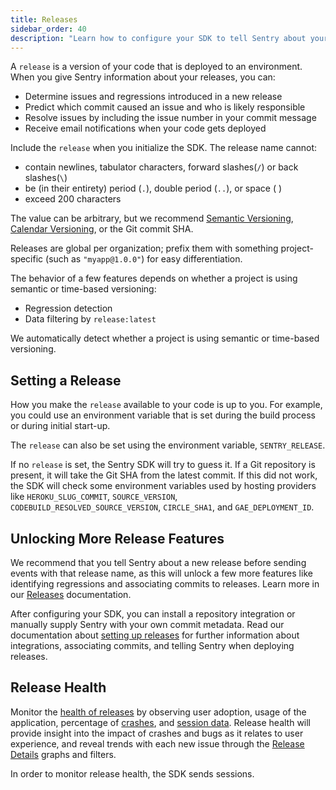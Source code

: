 ```yaml
---
title: Releases
sidebar_order: 40
description: "Learn how to configure your SDK to tell Sentry about your releases."
---
```


A `release` is a version of your code that is deployed to an <PlatformLink to="/configuration/environments/">environment</PlatformLink>. When you give Sentry information about your releases, you can:

- Determine issues and regressions introduced in a new release
- Predict which commit caused an issue and who is likely responsible
- Resolve issues by including the issue number in your commit message
- Receive email notifications when your code gets deployed


Include the `release` when you initialize the SDK. The release name cannot:

- contain newlines, tabulator characters, forward slashes(`/`) or back slashes(`\`)
- be (in their entirety) period (`.`), double period (`..`), or space ( )
- exceed 200 characters

The value can be arbitrary, but we recommend [Semantic Versioning](https://semver.org/), [Calendar Versioning](https://calver.org/), or the Git commit SHA.

Releases are global per organization; prefix them with something project-specific (such as `"myapp@1.0.0"`) for easy differentiation.


The behavior of a few features depends on whether a project is using semantic or time-based versioning:

- Regression detection
- Data filtering by `release:latest`

We automatically detect whether a project is using semantic or time-based versioning.

## Setting a Release

<PlatformContent includePath="set-release" notateUnsupported />

How you make the `release` available to your code is up to you. For example, you could use an environment variable that is set during the build process or during initial start-up.

The `release` can also be set using the environment variable, `SENTRY_RELEASE`.

If no `release` is set, the Sentry SDK will try to guess it. If a Git repository is present, it will take the Git SHA from the latest commit. If this did not work, the SDK will check some environment variables used by hosting providers like `HEROKU_SLUG_COMMIT`, `SOURCE_VERSION`, `CODEBUILD_RESOLVED_SOURCE_VERSION`, `CIRCLE_SHA1`, and `GAE_DEPLOYMENT_ID`.

## Unlocking More Release Features

We recommend that you tell Sentry about a new release before sending events with that release name, as this will unlock a few more features like identifying regressions and associating commits to releases. Learn more in our [Releases](/product/releases/) documentation.

After configuring your SDK, you can install a repository integration or manually supply Sentry with your own commit metadata. Read our documentation about [setting up releases](/product/releases/setup/) for further information about integrations, associating commits, and telling Sentry when deploying releases.

## Release Health

Monitor the [health of releases](/product/releases/health/) by observing user adoption, usage of the application, percentage of [crashes](/product/releases/health/#crash), and [session data](/product/releases/health/#session). Release health will provide insight into the impact of crashes and bugs as it relates to user experience, and reveal trends with each new issue through the [Release Details](/product/releases/release-details/) graphs and filters.

In order to monitor release health, the SDK sends <PlatformLink to="/configuration/sessions/">sessions</PlatformLink>.
